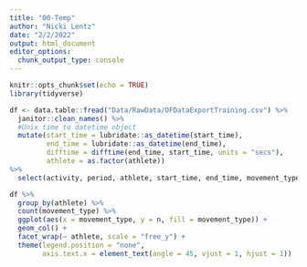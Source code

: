 ```yaml
---
title: "00-Temp"
author: "Nicki Lentz"
date: "2/2/2022"
output: html_document
editor_options: 
  chunk_output_type: console
---
```


```r
knitr::opts_chunk$set(echo = TRUE)
library(tidyverse)

df <- data.table::fread("Data/RawData/OFDataExportTraining.csv") %>% 
  janitor::clean_names() %>% 
  #Unix time to datetime object
  mutate(start_time = lubridate::as_datetime(start_time),
         end_time = lubridate::as_datetime(end_time),
         difftime = difftime(end_time, start_time, units = "secs"),
         athlete = as.factor(athlete))
%>% 
  select(activity, period, athlete, start_time, end_time, movement_type, duration, difftime)
```

```r
df %>% 
  group_by(athlete) %>% 
  count(movement_type) %>% 
  ggplot(aes(x = movement_type, y = n, fill = movement_type)) + 
  geom_col() + 
  facet_wrap(~ athlete, scale = "free_y") + 
  theme(legend.position = "none",
        axis.text.x = element_text(angle = 45, vjust = 1, hjust = 1))
```


